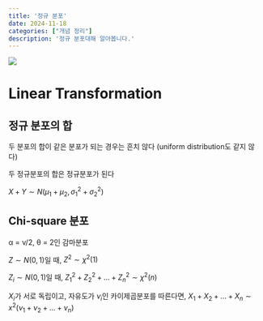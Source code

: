 ```yaml
---
title: '정규 분포'
date: 2024-11-18
categories: ["개념 정리"]
description: '정규 분포대해 알아봅니다.'
---
```


![](/img/stat-thumb.jpg){.post-thumbnail}

# Linear Transformation

## 정규 분포의 합

두 분포의 합이 같은 분포가 되는 경우는 흔치 않다 (uniform distribution도 같지 않다)

두 정규분포의 합은 정규분포가 된다

$X + Y \sim N(μ_1 + μ_2, σ_1^2 + σ_2^2)$

## Chi-square 분포

α = ν/2, θ = 2인 감마분포

$Z \sim N(0,1)$일 때, $Z^2 \sim χ^2(1)$

$Z_i \sim N(0,1)$일 때, $Z_1^2 + Z_2^2 + ...  + Z_n^2 \sim χ^2(n)$

$X_i$가 서로 독립이고, 자유도가 $ν_i$인 카이제곱분포를 따른다면, $X_1 + X_2 + ... + X_n \sim x^2(ν_1 + ν_2 + ... + ν_n)$
